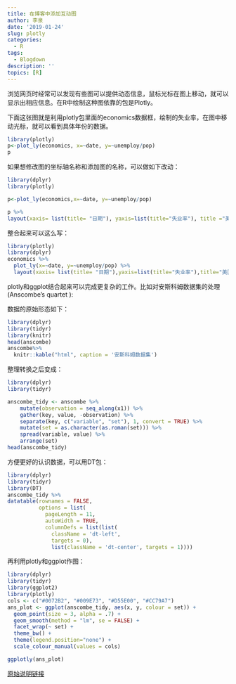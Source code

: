 ```yaml
---
title: 在博客中添加互动图
author: 李泉
date: '2019-01-24'
slug: plotly
categories:
  - R
tags:
  - Blogdown
description: ''
topics: [R]
---
```


浏览网页时经常可以发现有些图可以提供动态信息，鼠标光标在图上移动，就可以显示出相应信息。在R中绘制这种图依靠的包是Plotly。

下面这张图就是利用plotly包里面的economics数据框，绘制的失业率，在图中移动光标，就可以看到具体年份的数据。

```r
library(plotly)
p<-plot_ly(economics, x=~date, y=~unemploy/pop)
p
```

如果想修改图的坐标轴名称和添加图的名称，可以做如下改动：

```r
library(dplyr)
library(plotly)

p<-plot_ly(economics,x=~date, y=~unemploy/pop)

p %>%
layout(xaxis= list(title= "日期"), yaxis=list(title="失业率"), title ="美国失业率")

```

整合起来可以这么写：

```r
library(plotly)
library(dplyr)
economics %>%
  plot_ly(x=~date, y=~unemploy/pop) %>%
  layout(xaxis= list(title= "日期"),yaxis=list(title="失业率"),title="美国失业率")
```



plotly和ggplot结合起来可以完成更复杂的工作。比如对安斯科姆数据集的处理(Anscombe’s quartet ):

数据的原始形态如下：


```r
library(dplyr)
library(tidyr)
library(knitr)
head(anscombe)
anscombe%>% 
  knitr::kable("html", caption = '安斯科姆数据集')
```

整理转换之后变成：

```r
library(dplyr)
library(tidyr)

anscombe_tidy <- anscombe %>%
    mutate(observation = seq_along(x1)) %>%
    gather(key, value, -observation) %>%
    separate(key, c("variable", "set"), 1, convert = TRUE) %>%
    mutate(set = as.character(as.roman(set))) %>%
    spread(variable, value) %>%
    arrange(set)
head(anscombe_tidy)

```


方便更好的认识数据，可以用DT包：

```r
library(dplyr)
library(tidyr)
library(DT)
anscombe_tidy %>% 
datatable(rownames = FALSE, 
          options = list(
            pageLength = 11, 
            autoWidth = TRUE, 
            columnDefs = list(list(
              className = 'dt-left', 
              targets = 0),
              list(className = 'dt-center', targets = 1))))

```


再利用plotly和ggplot作图：

```r

library(dplyr)
library(tidyr)
library(ggplot2)
library(plotly)
cols <- c("#0072B2", "#009E73", "#D55E00", "#CC79A7")
ans_plot <- ggplot(anscombe_tidy, aes(x, y, colour = set)) +
  geom_point(size = 3, alpha = .7) +
  geom_smooth(method = "lm", se = FALSE) + 
  facet_wrap(~ set) +
  theme_bw() +
  theme(legend.position="none") +
  scale_colour_manual(values = cols) 

ggplotly(ans_plot)

```

[原始说明链接](https://blogdown-demo.rbind.io/2017/09/07/adding-htmlwidgets-to-r-markdown-posts/)